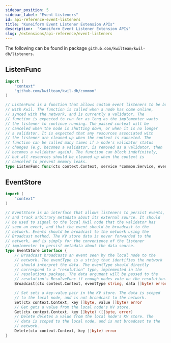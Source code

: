 ```yaml
---
sidebar_position: 5
sidebar_label: "Event Listeners"
id: api-reference-event-listeners
title: "Kuneiform Event Listener Extension APIs"
description:  "Kuneiform Event Listener Extension APIs"
slug: /extensions/api-reference/event-listeners
---
```


The following can be found in package `github.com/kwilteam/kwil-db/listeners`.

## ListenFunc

```go
import (
    "context"
    "github.com/kwilteam/kwil-db/common"
)

// ListenFunc is a function that allows custom event listeners to be built
// with Kwil. The function is called when a node has come online,
// synced with the network, and is currently a validator. The
// function is expected to run for as long as the implementer wants
// the listener to continue running. The passed context will be
// canceled when the node is shutting down, or when it is no longer
// a validator. It is expected that any resources associated with
// the listener are cleaned up when the context is canceled. The
// function can be called many times if a node's validator status
// changes (e.g. becomes a validator, is removed as a validator, then
// becomes a validator again). The function can block indefinitely,
// but all resources should be cleaned up when the context is
// canceled to prevent memory leaks.
type ListenFunc func(ctx context.Context, service *common.Service, eventstore EventStore) error
```

## EventStore

```go
import (
    "context"
)

// EventStore is an interface that allows listeners to persist events,
// and track arbitrary metadata about its external source. It should
// be used to signal to the local Kwil node that the validator has
// seen an event, and that the event should be broadcast to the
// network. Events should be broadcast to the network using the
// Broadcast method. The KV store data is never forwarded to the
// network, and is simply for the convenience of the listener
// implementer to persist metadata about the data source.
type EventStore interface {
	// Broadcast broadcasts an event seen by the local node to the
	// network. The eventType is a string that identifies the network
	// should interpret the data. The eventType should directly
	// correspond to a "resolution" type, implemented in the
	// resolutions package. The data argument will be passed to the
	// resolution's ResolveFunc if enough nodes vote on the resolution.
	Broadcast(ctx context.Context, eventType string, data []byte) error

	// Set sets a key-value pair in the KV store. The data is scoped
	// to the local node, and is not broadcast to the network.
	Set(ctx context.Context, key []byte, value []byte) error
	// Get gets a value from the local node's KV store.
	Get(ctx context.Context, key []byte) ([]byte, error)
	// Delete deletes a value from the local node's KV store. The
	// data is scoped to the local node, and is not broadcast to the
	// network.
	Delete(ctx context.Context, key []byte) error
}
```